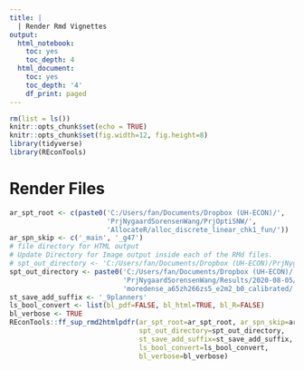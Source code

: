 ```yaml
---
title: |
  | Render Rmd Vignettes
output:
  html_notebook:
    toc: yes
    toc_depth: 4
  html_document:
    toc: yes
    toc_depth: '4'
    df_print: paged
---
```


```r
rm(list = ls())
knitr::opts_chunk$set(echo = TRUE)
knitr::opts_chunk$set(fig.width=12, fig.height=8)
library(tidyverse)
library(REconTools)
```

# Render Files

```r
ar_spt_root <- c(paste0('C:/Users/fan/Documents/Dropbox (UH-ECON)/',
                        'PrjNygaardSorensenWang/PrjOptiSNW/',
                        'AllocateR/alloc_discrete_linear_chk1_fun/'))
ar_spn_skip <- c('_main', '_g47')
# file directory for HTML output
# Update Directory for Image output inside each of the RMd files.
# spt_out_directory <- 'C:/Users/fan/Documents/Dropbox (UH-ECON)/PrjNygaardSorensenWang/Results/2020-07-29/HTML_files/'
spt_out_directory <- paste0('C:/Users/fan/Documents/Dropbox (UH-ECON)/',
                            'PrjNygaardSorensenWang/Results/2020-08-05/HTML_files/',
                            'moredense_a65zh266zs5_e2m2_b0_calibrated/')
st_save_add_suffix <- '_9planners'
ls_bool_convert <- list(bl_pdf=FALSE, bl_html=TRUE, bl_R=FALSE)
bl_verbose <- TRUE
REconTools::ff_sup_rmd2htmlpdfr(ar_spt_root=ar_spt_root, ar_spn_skip=ar_spn_skip,
                                spt_out_directory=spt_out_directory, 
                                st_save_add_suffix=st_save_add_suffix,
                                ls_bool_convert=ls_bool_convert,
                                bl_verbose=bl_verbose)
```
